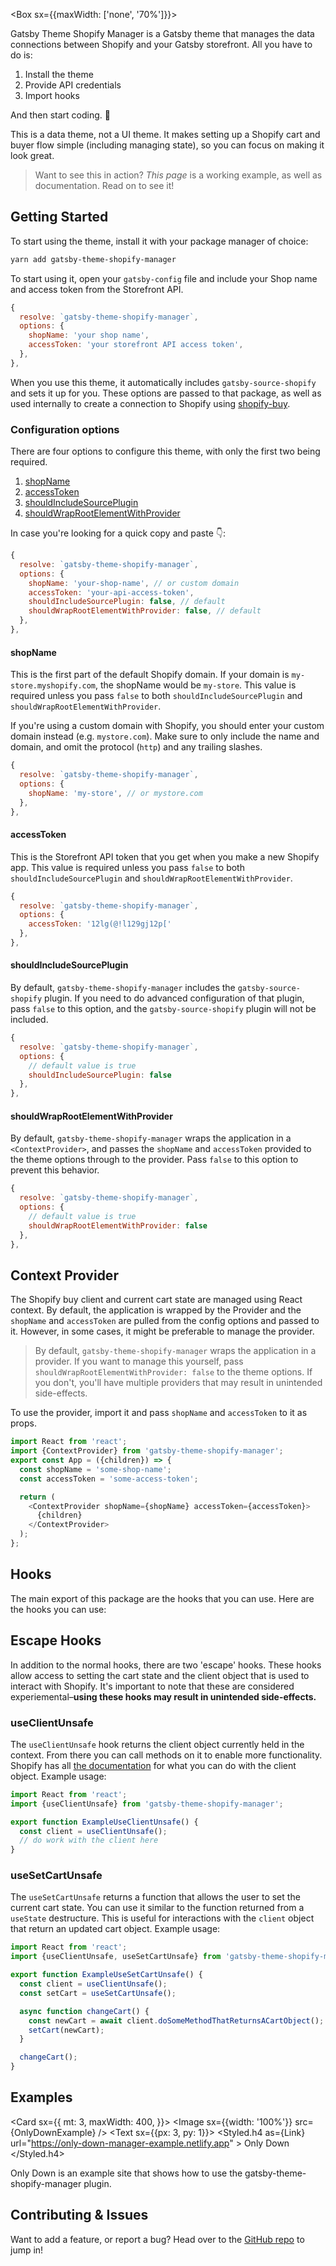

<Hero />

<Box sx={{maxWidth: ['none', '70%']}}>

Gatsby Theme Shopify Manager is a Gatsby theme that manages the data connections between Shopify and your Gatsby storefront. All you have to do is:

1. Install the theme
2. Provide API credentials
3. Import hooks

And then start coding. 🚀

This is a data theme, not a UI theme. It makes setting up a Shopify cart and buyer flow simple (including managing state), so you can focus on making it look great.

> Want to see this in action? _This page_ is a working example, as well as documentation. Read on to see it!

</Box>

## Getting Started

To start using the theme, install it with your package manager of choice:

```bash
yarn add gatsby-theme-shopify-manager
```

To start using it, open your `gatsby-config` file and include your Shop name and access token from the Storefront API.

```javascript
{
  resolve: `gatsby-theme-shopify-manager`,
  options: {
    shopName: 'your shop name',
    accessToken: 'your storefront API access token',
  },
},
```

When you use this theme, it automatically includes `gatsby-source-shopify` and sets it up for you. These options are passed to that package, as well as used internally to create a connection to Shopify using [shopify-buy](https://shopify.github.io/js-buy-sdk/).

### Configuration options

There are four options to configure this theme, with only the first two being required.
  
1. [shopName](/#shopname)
1. [accessToken](/#accesstoken)
1. [shouldIncludeSourcePlugin](/#shouldincludesourceplugin)
1. [shouldWrapRootElementWithProvider](/#shouldwraprootelementwithprovider)

In case you're looking for a quick copy and paste 👇:

```javascript
{
  resolve: `gatsby-theme-shopify-manager`,
  options: {
    shopName: 'your-shop-name', // or custom domain
    accessToken: 'your-api-access-token',
    shouldIncludeSourcePlugin: false, // default
    shouldWrapRootElementWithProvider: false, // default
  },
},
```

#### shopName

This is the first part of the default Shopify domain. If your domain is `my-store.myshopify.com`, the shopName would be `my-store`. This value is required unless you pass `false` to both `shouldIncludeSourcePlugin` and `shouldWrapRootElementWithProvider`.

If you're using a custom domain with Shopify, you should enter your custom domain instead (e.g. `mystore.com`). Make sure to only include the name and domain, and omit the protocol (`http`) and any trailing slashes.
```javascript
{
  resolve: `gatsby-theme-shopify-manager`,
  options: {
    shopName: 'my-store', // or mystore.com
  },
},
```

#### accessToken

This is the Storefront API token that you get when you make a new Shopify app. This value is required unless you pass `false` to both `shouldIncludeSourcePlugin` and `shouldWrapRootElementWithProvider`.
```javascript
{
  resolve: `gatsby-theme-shopify-manager`,
  options: {
    accessToken: '12lg(@!l129gj12p['
  },
},
```

#### shouldIncludeSourcePlugin

By default, `gatsby-theme-shopify-manager` includes the `gatsby-source-shopify` plugin. If you need to do advanced configuration of that plugin, pass `false` to this option, and the `gatsby-source-shopify` plugin will not be included.
```javascript
{
  resolve: `gatsby-theme-shopify-manager`,
  options: {
    // default value is true
    shouldIncludeSourcePlugin: false
  },
},
```

#### shouldWrapRootElementWithProvider

By default, `gatsby-theme-shopify-manager` wraps the application in a `<ContextProvider>`, and passes the `shopName` and `accessToken` provided to the theme options through to the provider. Pass `false` to this option to prevent this behavior.
```javascript
{
  resolve: `gatsby-theme-shopify-manager`,
  options: {
    // default value is true
    shouldWrapRootElementWithProvider: false
  },
},
```

## Context Provider

The Shopify buy client and current cart state are managed using React context. By default, the application is wrapped by the Provider and the `shopName` and `accessToken` are pulled from the config options and passed to it. However, in some cases, it might be preferable to manage the provider.

> By default, `gatsby-theme-shopify-manager` wraps the application in a provider. If you want to manage this yourself, pass `shouldWrapRootElementWithProvider: false` to the theme options. If you don't, you'll have multiple providers that may result in unintended side-effects.

To use the provider, import it and pass `shopName` and `accessToken` to it as props.

```javascript
import React from 'react';
import {ContextProvider} from 'gatsby-theme-shopify-manager';
export const App = ({children}) => {
  const shopName = 'some-shop-name';
  const accessToken = 'some-access-token';

  return (
    <ContextProvider shopName={shopName} accessToken={accessToken}>
      {children}
    </ContextProvider>
  );
};
```

## Hooks

The main export of this package are the hooks that you can use. Here are the hooks you can use:

<Hooks />

## Escape Hooks

In addition to the normal hooks, there are two 'escape' hooks. These hooks allow access to setting the cart state and the client object that is used to interact with Shopify. It's important to note that these are considered experiemental–**using these hooks may result in unintended side-effects.**

### useClientUnsafe

The `useClientUnsafe` hook returns the client object currently held in the context. From there you can call methods on it to enable more functionality. Shopify has all [the documentation](https://shopify.github.io/js-buy-sdk/) for what you can do with the client object. Example usage:

```javascript
import React from 'react';
import {useClientUnsafe} from 'gatsby-theme-shopify-manager';

export function ExampleUseClientUnsafe() {
  const client = useClientUnsafe();
  // do work with the client here
}
```

### useSetCartUnsafe

The `useSetCartUnsafe` returns a function that allows the user to set the current cart state. You can use it similar to the function returned from a `useState` destructure. This is useful for interactions with the `client` object that return an updated cart object. Example usage:

```javascript
import React from 'react';
import {useClientUnsafe, useSetCartUnsafe} from 'gatsby-theme-shopify-manager';

export function ExampleUseSetCartUnsafe() {
  const client = useClientUnsafe();
  const setCart = useSetCartUnsafe();

  async function changeCart() {
    const newCart = await client.doSomeMethodThatReturnsACartObject();
    setCart(newCart);
  }

  changeCart();
}
```

## Examples

<Card
  sx={{
    mt: 3,
    maxWidth: 400,
  }}>
  <Image sx={{width: '100%'}} src={OnlyDownExample} />
  <Text sx={{px: 3, py: 1}}>
    <Styled.h4
      as={Link}
      url="https://only-down-manager-example.netlify.app"
    >
      Only Down
    </Styled.h4>
    <p>Only Down is an example site that shows how to use the gatsby-theme-shopify-manager plugin.</p>
  </Text>
</Card>

## Contributing & Issues

Want to add a feature, or report a bug? Head over to the [GitHub repo](https://github.com/thetrevorharmon/gatsby-theme-shopify-manager) to jump in!

